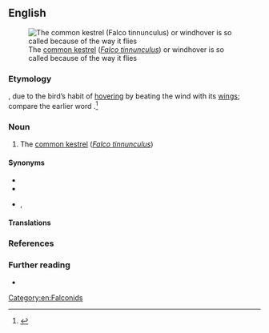 ==English==
[[File:Common-Kestrel-2.jpg|thumb|The [[common kestrel]] (''[[Falco tinnunculus]]'') or windhover is so called because of the way it flies]]

===Etymology===
{{compound|wind|hover|lang=en}}, due to the bird’s habit of [[hover]]ing by beating the wind with its [[wing#Noun|wings]]; compare the earlier word {{m|en|windfucker}}.<ref>{{R:Online Etymology Dictionary}}</ref>

===Noun===
{{en-noun}}

# {{lb|en|Britain}} The [[common kestrel]] (''[[Falco tinnunculus]]'') {{defdate|from 1674}}

====Synonyms====
* {{l|en|kestrel}}
* {{l|en|staniel}}
* {{l|en|windfucker}}, {{l|en|windsucker}}

====Translations====
{{trans-see|common kestrel}}

===References===
<references />

===Further reading===
* {{pedia|common kestrel}}

[[Category:en:Falconids]]